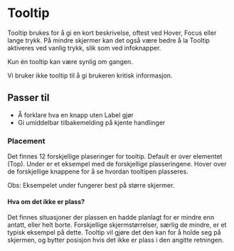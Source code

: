 
<Meta of={FhiTooltipStories} title='Docs' />

# Tooltip

Tooltip brukes for å gi en kort beskrivelse, oftest ved Hover, Focus eller lange trykk. På mindre skjermer kan det også være bedre å la Tooltip aktiveres ved vanlig trykk, slik som ved infoknapper.

Kun én tooltip kan være synlig om gangen. 

Vi bruker ikke tooltip til å gi brukeren kritisk informasjon.

## Passer til

- Å forklare hva en knapp uten Label gjør
- Gi umiddelbar tilbakemelding på kjente handlinger

<Canvas of={FhiTooltipStories.Preview} />
<Controls />

### Placement

Det finnes 12 forskjellige plaseringer for tooltip. Default er over elementet (Top). 
Under er et eksempel med de forskjellige plasseringene. Hover over de forskjellige knappene for å se hvordan tooltipen plasseres.

Obs: Eksempelet under fungerer best på større skjermer.

#### Hva om det ikke er plass?

Det finnes situasjoner der plassen en hadde planlagt for er mindre enn antatt, eller helt borte.
Forskjellige skjermstørrelser, særlig de mindre, er et typisk eksempel på dette.
Tooltip vil gjøre det den kan for å holde seg på skjermen, og bytter posisjon hvis det ikke er plass i den angitte retningen. 

<Canvas of={FhiTooltipStories.Placement} />
